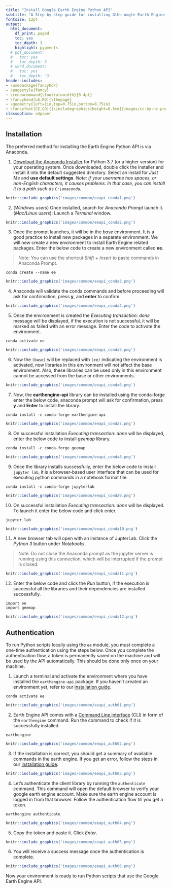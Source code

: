```yaml
---
title: "Install Google Earth Engine Python API"
subtitle: "A Step-by-step guide for installing Gthe oogle Earth Engine Python API via Conda"
fontsize: 12pt
output:
  html_document:
    df_print: paged
    toc: yes
    toc_depth: 3
    highlight: pygments
  # pdf_document:
  #   toc: yes
  #   toc_depth: 3
  # word_document:
  #   toc: yes
  #   toc_depth: '3'
header-includes:
- \usepackage{fancyhdr}
- \pagestyle{fancy}
- \renewcommand{\footrulewidth}{0.4pt}
- \fancyhead[LE,RO]{\thepage}
- \geometry{left=1in,top=0.75in,bottom=0.75in}
- \fancyfoot[CE,CO]{{\includegraphics[height=0.5cm]{images/cc-by-nc.png}} Ujaval Gandhi http://www.spatialthoughts.com}
classoption: a4paper
---
```


## Installation

The preferred method for installing the Earth Engine Python API is via Anaconda. 

1. [Download the Anaconda Installer](https://www.anaconda.com/products/individual) for Python 3.7 (or a higher version) for your operating system. Once downloaded, double click the installer and install it into the default suggested directory. Select an install for *Just Me* and **use default settings**. *Note: If your username has spaces, or non-English characters, it causes problems. In that case, you can install it to a path such as  `C:\anaconda`.*

```r
knitr::include_graphics('images/common/eeapi_conda1.png')
```

2. (*Windows users*) Once installed, search for *Anaconda Prompt* launch it. (*Mac/Linux users*): Launch a *Terminal* window.

```r
knitr::include_graphics('images/common/eeapi_conda2.png')
```

3. Once the prompt launches, it will be in the *base* environment. It is a good practice to install new packages in a separate environment. We will new create a new environment to install Earth Engine related packages. Enter the below code to create a new environment called **ee**. 

> Note: You can use the shortcut *Shift + Insert* to paste commands in Anaconda Prompt.

```
conda create --name ee
```

```r
knitr::include_graphics('images/common/eeapi_conda3.png')
```

4. Anaconda will validate the conda commands and before proceeding will ask for confirmation, press **y**, and **enter** to confirm. 

```r
knitr::include_graphics('images/common/eeapi_conda4.png')
```

5. Once the environment is created the *Executing transaction: done* message will be displayed, if the execution is not successful, it will be marked as failed with an error message. Enter the code to activate the environment.

```
conda activate ee
```

```r
knitr::include_graphics('images/common/eeapi_conda5.png')
```

6. Now the ```(base)``` will be replaced with ```(ee)``` indicating the environment is activated, now libraries in this environment will not affect the base environment. Also, these libraries can be used only in this environment cannot be accessed from the base or other environments. 

```r
knitr::include_graphics('images/common/eeapi_conda6.png')
```

7. Now, the **earthengine-api** library can be installed using the conda-forge enter the below code, anaconda prompt will ask for confirmation, press **y** and **Enter** to install the library.

```
conda install -c conda-forge earthengine-api
```


```r
knitr::include_graphics('images/common/eeapi_conda7.png')
```

8. On successful installation *Executing transaction: done* will be displayed, enter the below code to install *geemap* library. 

```
conda install -c conda-forge geemap
```

```r
knitr::include_graphics('images/common/eeapi_conda8.png')
```

9. Once the library installs successfully, enter the below code to install ```jupyter lab```, it is a browser-based user interface that can be used for executing python commands in a notebook format file. 

```
conda install -c conda-forge jupyterlab
```

```r
knitr::include_graphics('images/common/eeapi_conda9.png')
```

10. On successful installation *Executing transaction: done* will be displayed. To launch it enter the below code and click enter. 

```
jupyter lab
```

```r
knitr::include_graphics('images/common/eeapi_conda10.png')
```


11. A new browser tab will open with an instance of JupterLab. Click the *Python 3*  button under *Notebooks*.

> Note: Do not close the Anaconda prompt as the jupyter server is running using this connection, which will be interrupted if the prompt is closed.  

```r
knitr::include_graphics('images/common/eeapi_conda11.png')
```

12. Enter the below code and click the *Run* button, if the execution is successful all the libraries and their dependencies are installed successfully. 

```
import ee
import geemap
```   

```r
knitr::include_graphics('images/common/eeapi_conda12.png')
```


## Authentication

To run Python scripts locally using the `ee` module, you must complete a one-time authentication using the steps below. Once you complete the authentication flow, a token is permanently saved on the machine and will be used by the API automatically. This should be done only once on your machine.

1. Launch a terminal and activate the environment where you have installed the `earthengine-api` package. If you haven't created an environment yet, refer to our [installation guide](#introduction-to-the-python-api).

```
conda activate ee
```

```r
knitr::include_graphics('images/common/eeapi_auth01.png')
``` 


2. Earth Engine API comes with a [Command Line Interface](https://developers.google.com/earth-engine/guides/command_line) (CLI) in form of the `earthengine` command. Run the command to check if it is successfully installed.

```
earthengine
```

```r
knitr::include_graphics('images/common/eeapi_auth02.png')
```

3. If the installation is correct, you should get a summary of available commands in the earth engine. If you get an error, follow the steps in  our [installation guide](#introduction-to-the-python-api).

```r
knitr::include_graphics('images/common/eeapi_auth03.png')
```

4. Let’s authenticate the client library by running the `authenticate` command. This command will open the default browser to verify your google earth engine account. Make sure the earth engine account is logged in from that browser. Follow the authentication flow till you get a token.

```
earthengine authenticate
```

```r
knitr::include_graphics('images/common/eeapi_auth04.png')
```

5. Copy the token and paste it. Click *Enter*. 

```r
knitr::include_graphics('images/common/eeapi_auth05.png')
```

6. You will receive a success message once the authentication is complete. 

```r
knitr::include_graphics('images/common/eeapi_auth06.png')
```

Now your environment is ready to run Python scripts that use the Google Earth Engine API.